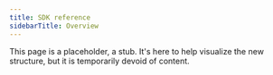 ```yaml
---
title: SDK reference
sidebarTitle: Overview
---
```


This page is a placeholder, a stub. It's here to help visualize the new structure, but it is temporarily devoid of content.


